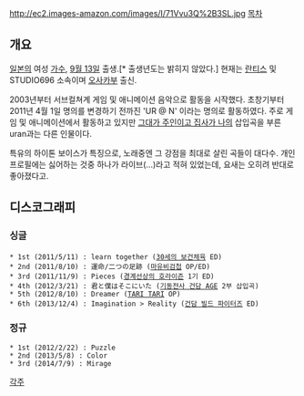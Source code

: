 http://ec2.images-amazon.com/images/I/71Vvu3Q%2B3SL.jpg
[[목차]]

== 개요 ==
[[일본]]의 여성 [[가수]], [[9월 13일]] 출생.[* 출생년도는 밝히지 않았다.] 현재는 [[란티스]] 및 STUDIO696 소속이며 [[오사카부]] 출신.

2003년부터 서브컬쳐계 게임 및 애니메이션 음악으로 활동을 시작했다. 초창기부터 2011년 4월 1일 명의를 변경하기 전까진 'UR @ N' 이라는 명의로 활동하였다. 주로 게임 및 애니메이션에서 활동하고 있지만 [[그대가 주인이고 집사가 나]]의 삽입곡을 부른 uran과는 다른 인물이다.

특유의 하이톤 보이스가 특징으로, 노래중엔 그 강점을 최대로 살린 곡들이 대다수. 개인 프로필에는 싫어하는 것중 하나가 라이브(...)라고 적혀 있었는데, 요새는 오히려 반대로 좋아졌다고.


== 디스코그래피 ==

=== 싱글 ===
 * 1st (2011/5/11) : learn together ([[30세의 보건체육]] ED)
 * 2nd (2011/8/10) : 運命/二つの足跡 ([[마유비검첩]] OP/ED)
 * 3rd (2011/11/9) : Pieces ([[경계선상의 호라이즌]] 1기 ED)
 * 4th (2012/3/21) : 君と僕はそこにいた ([[기동전사 건담 AGE]] 2부 삽입곡)
 * 5th (2012/8/10) : Dreamer ([[TARI TARI]] OP)
 * 6th (2013/12/4) : Imagination > Reality ([[건담 빌드 파이터즈]] ED)

=== 정규 ===
 * 1st (2012/2/22) : Puzzle
 * 2nd (2013/5/8) : Color
 * 3rd (2014/7/9) : Mirage	



[[각주]]
